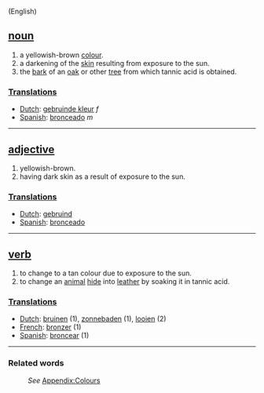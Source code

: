 (English)
== [[noun]] ==
#a yellowish-brown [[color|colour]].
#a darkening of the [[skin]] resulting from exposure to the sun.
#the [[bark]] of an [[oak]] or other [[tree]] from which tannic acid is obtained.

===[[Translation]]s===
*[[Dutch]]: [[gebruinde kleur]] ''f''
*[[Spanish]]: [[bronceado]] ''m''

----

== [[adjective]] ==
#yellowish-brown.
#having dark skin as a result of exposure to the sun.

===[[Translation]]s===
*[[Dutch]]: [[gebruind]]
*[[Spanish]]: [[bronceado]]

----

== [[verb]] ==
#to change to a tan colour due to exposure to the sun.
#to change an [[animal]] [[hide]] into [[leather]] by soaking it in tannic acid.

===[[Translation]]s===
*[[Dutch]]: [[bruinen]] (1), [[zonnebaden]] (1), [[looien]] (2)
*[[French]]: [[bronzer]] (1)
*[[Spanish]]: [[broncear]] (1)

----

===Related words===
:''See'' [[Wiktionary_Appendix:Colours|Appendix:Colours]]